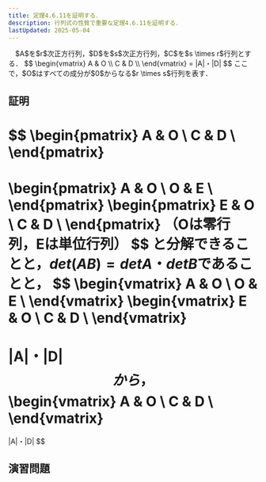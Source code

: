 ```yaml
---
title: 定理4.6.11を証明する．
description: 行列式の性質で重要な定理4.6.11を証明する．
lastUpdated: 2025-05-04
---
```



<Card title="定理4.6.11">
　$A$を$r$次正方行列，$D$を$s$次正方行列，$C$を$s \times r$行列とする．
$$
\begin{vmatrix}
A & O \\
C & D \\
\end{vmatrix}
=
|A|・|D|
$$
ここで，$O$はすべての成分が$0$からなる$r \times s$行列を表す．
</Card>

## 証明
$$
\begin{pmatrix}
A & O \\
C & D \\
\end{pmatrix}
=
\begin{pmatrix}
A & O \\
O & E \\
\end{pmatrix}
\begin{pmatrix}
E & O \\
C & D \\
\end{pmatrix}
（Oは零行列，Eは単位行列）
$$
と分解できることと，$det(AB) = detA・detB$であることと，
$$
\begin{vmatrix}
A & O \\
O & E \\
\end{vmatrix}
\begin{vmatrix}
E & O \\
C & D \\
\end{vmatrix}
=
|A|・|D|
$$
から，
$$
\begin{vmatrix}
A & O \\
C & D \\
\end{vmatrix}
=
|A|・|D|
$$

## 演習問題
<LinkCard title="章末問題9(1)" href="/linear_algebra_kawakubo/0095_p107_ex9-1_kawakubo/" />
<LinkCard title="章末問題9(2)" href="/linear_algebra_kawakubo/0096_p107_ex9-2_kawakubo/" />
